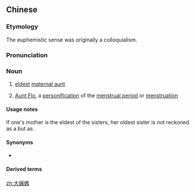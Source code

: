 {{also|大姨妈}}
==Chinese==
{{zh-forms|[[big]], [[eldest]]|[[auntie]]|s=大姨妈|type=12}}

===Etymology===
The euphemistic sense was originally a {{etyl|yue|cmn}} colloquialism.

===Pronunciation===
{{zh-pron
|m=dàyímā
|c=daai6 ji4 maa1
|cat=n
}}

===Noun===
{{zh-noun}}

# {{lb|zh|more popular in southern dialects}} [[eldest]] [[maternal aunt]] {{gloss|mother's eldest sister older than one's mother}}
# {{lb|zh|euphemism|_|slang}} [[Aunt Flo]], a [[personification]] of the [[menstrual period]] or [[menstruation]]

====Usage notes====
If one's mother is the eldest of the sisters, her oldest sister is not reckoned as a {{lang|zh|大姨媽}} but as {{lang|zh|二姨}}.

====Synonyms====
* {{sense|eldest maternal aunt}} {{zh-l|大姨}}

====Derived terms====
{{zh-der|大姨爹}}

[[zh:大姨媽]]